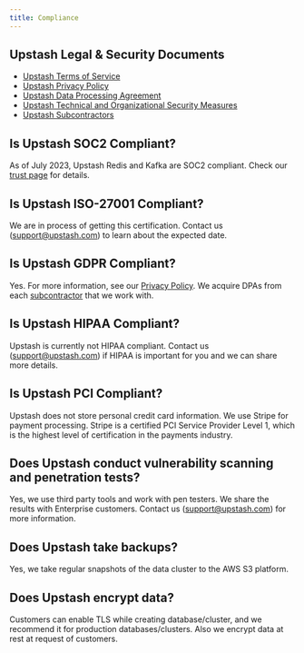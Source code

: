 ```yaml
---
title: Compliance
---
```


## Upstash Legal & Security Documents

- [Upstash Terms of Service](https://upstash.com/static/trust/terms.pdf)
- [Upstash Privacy Policy](https://upstash.com/static/trust/privacy.pdf)
- [Upstash Data Processing Agreement](https://upstash.com/static/trust/dpa.pdf)
- [Upstash Technical and Organizational Security Measures](https://upstash.com/static/trust/security-measures.pdf)
- [Upstash Subcontractors](https://upstash.com/static/trust/subprocessors.pdf)

## Is Upstash SOC2 Compliant?

As of July 2023, Upstash Redis and Kafka are SOC2 compliant. Check our [trust page](https://trust.upstash.com/) for details.

## Is Upstash ISO-27001 Compliant?

We are in process of getting this certification. Contact us
([support@upstash.com](mailto:support@upstash.com)) to learn about the expected
date.

## Is Upstash GDPR Compliant?

Yes. For more information, see our
[Privacy Policy](https://upstash.com/static/trust/privacy.pdf). We acquire DPAs
from each [subcontractor](https://upstash.com/static/trust/subprocessors.pdf)
that we work with.

## Is Upstash HIPAA Compliant?

Upstash is currently not HIPAA compliant. Contact us
([support@upstash.com](mailto:support@upstash.com)) if HIPAA is important for
you and we can share more details.

## Is Upstash PCI Compliant?

Upstash does not store personal credit card information. We use Stripe for
payment processing. Stripe is a certified PCI Service Provider Level 1, which is
the highest level of certification in the payments industry.

## Does Upstash conduct vulnerability scanning and penetration tests?

Yes, we use third party tools and work with pen testers. We share the results
with Enterprise customers. Contact us
([support@upstash.com](mailto:support@upstash.com)) for more information.

## Does Upstash take backups?

Yes, we take regular snapshots of the data cluster to the AWS S3 platform.

## Does Upstash encrypt data?

Customers can enable TLS while creating database/cluster, and we recommend it
for production databases/clusters. Also we encrypt data at rest at request of
customers.
